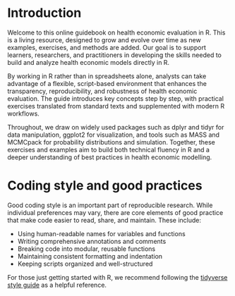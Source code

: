 # Introduction 


Welcome to this online guidebook on health economic evaluation in R. This is a living resource, designed to grow and evolve over time as new examples, exercises, and methods are added. Our goal is to support learners, researchers, and practitioners in developing the skills needed to build and analyze health economic models directly in R.  

By working in R rather than in spreadsheets alone, analysts can take advantage of a flexible, script-based environment that enhances the transparency, reproducibility, and robustness of health economic evaluation. The guide introduces key concepts step by step, with practical exercises translated from standard texts and supplemented with modern R workflows.  

Throughout, we draw on widely used packages such as dplyr and tidyr for data manipulation, ggplot2 for visualization, and tools such as MASS and MCMCpack for probability distributions and simulation. Together, these exercises and examples aim to build both technical fluency in R and a deeper understanding of best practices in health economic modelling.  

# Coding style and good practices

Good coding style is an important part of reproducible research. While individual preferences may vary, there are core elements of good practice that make code easier to read, share, and maintain. These include:  

- Using human-readable names for variables and functions  
- Writing comprehensive annotations and comments  
- Breaking code into modular, reusable functions  
- Maintaining consistent formatting and indentation  
- Keeping scripts organized and well-structured  

For those just getting started with R, we recommend following the [tidyverse style guide](https://style.tidyverse.org/) as a helpful reference. 